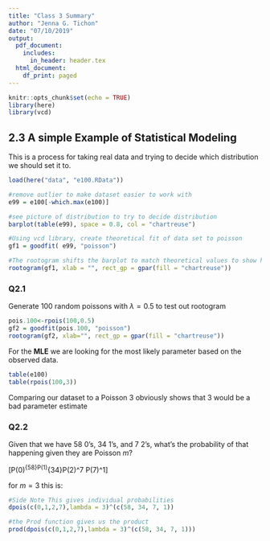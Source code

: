 ```yaml
---
title: "Class 3 Summary"
author: "Jenna G. Tichon"
date: "07/10/2019"
output:
  pdf_document:
    includes:
      in_header: header.tex
  html_document:
    df_print: paged
---
```


```r
knitr::opts_chunk$set(echo = TRUE)
library(here)
library(vcd)
```

## 2.3 A simple Example of Statistical Modeling

This is a process for taking real data and trying to decide which distribution we should set it to.
```r
load(here("data", "e100.RData"))

#remove outlier to make dataset easier to work with
e99 = e100[-which.max(e100)]

#see picture of distribution to try to decide distribution
barplot(table(e99), space = 0.8, col = "chartreuse")

#Using vcd library, create theoretical fit of data set to poisson
gf1 = goodfit( e99, "poisson")

#The rootogram shifts the barplot to match theoretical values to show how far off you are
rootogram(gf1, xlab = "", rect_gp = gpar(fill = "chartreuse"))
```

\rtip{\texttt{goodfit} takes in "poisson", "binomial", "nbinomial"}

### Q2.1

Generate 100 random poissons with $\lambda=0.5$ to test out rootogram

```r
pois.100<-rpois(100,0.5)
gf2 = goodfit(pois.100, "poisson")
rootogram(gf2, xlab="", rect_gp = gpar(fill = "chartreuse"))
```

For the **MLE** we are looking for the most likely parameter based on the observed data.

```r
table(e100)
table(rpois(100,3))
```

Comparing our dataset to a Poisson 3 obviously shows that 3 would be a bad parameter estimate

### Q2.2

Given that we have 58 0's, 34 1's, and 7 2's, what's the probability of that happening given they are Poisson $m$?

\[P(0)^{58}\times P(1)^{34}\times P(2)^7 \times P(7)^1\]

for $m=3$ this is:

```r
#Side Note This gives individual probabilities
dpois(c(0,1,2,7),lambda = 3)^(c(58, 34, 7, 1))

#the Prod function gives us the product
prod(dpois(c(0,1,2,7),lambda = 3)^(c(58, 34, 7, 1)))
```
